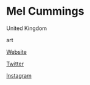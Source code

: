# Mel Cummings

<Location>

United Kingdom

</Location>



<Skills>

art

</Skills>

<Personal>

[Website](http://artofmel.com)

[Twitter](https://twitter.com/artofmelc)

[Instagram](https://instagram.com/artofmelc)

</Personal>


